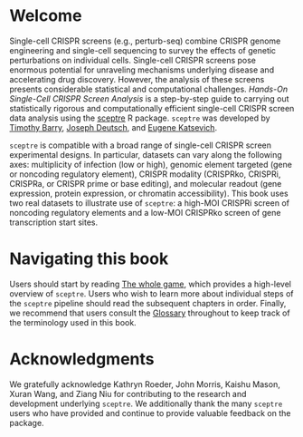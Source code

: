 # Welcome {.unnumbered}

Single-cell CRISPR screens (e.g., perturb-seq) combine CRISPR genome engineering and single-cell sequencing to survey the effects of genetic perturbations on individual cells. Single-cell CRISPR screens pose enormous potential for unraveling mechanisms underlying disease and accelerating drug discovery. However, the analysis of these screens presents considerable statistical and computational challenges. *Hands-On Single-Cell CRISPR Screen Analysis* is a step-by-step guide to carrying out statistically rigorous and computationally efficient single-cell CRISPR screen data analysis using the [sceptre](https://katsevich-lab.github.io/sceptre/) R package. `sceptre` was developed by [Timothy Barry](https://timothy-barry.github.io/), [Joseph Deutsch](https://www.jld-stats.com/), and [Eugene Katsevich](https://ekatsevi.github.io/).

`sceptre` is compatible with a broad range of single-cell CRISPR screen experimental designs. In particular, datasets can vary along the following axes: multiplicity of infection (low or high), genomic element targeted (gene or noncoding regulatory element), CRISPR modality (CRISPRko, CRISPRi, CRISPRa, or CRISPR prime or base editing), and molecular readout (gene expression, protein expression, or chromatin accessibility). This book uses two real datasets to illustrate use of `sceptre`: a high-MOI CRISPRi screen of noncoding regulatory elements and a low-MOI CRISPRko screen of gene transcription start sites.

# Navigating this book {.unnumbered}

Users should start by reading [The whole game](sceptre.qmd), which provides a high-level overview of `sceptre`. Users who wish to learn more about individual steps of the `sceptre` pipeline should read the subsequent chapters in order. Finally, we recommend that users consult the [Glossary](glossary.qmd) throughout to keep track of the terminology used in this book.

# Acknowledgments {.unnumbered}

We gratefully acknowledge Kathryn Roeder, John Morris, Kaishu Mason, Xuran Wang, and Ziang Niu for contributing to the research and development underlying `sceptre`. We additionally thank the many `sceptre` users who have provided and continue to provide valuable feedback on the package.
